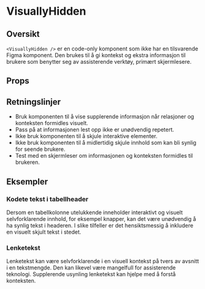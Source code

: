 
<Meta of={VisuallyHiddenStories} />

# VisuallyHidden

<ComponentLinkRow
  docsHref="https://design.domstol.no/987b33f71/v/0/p/53c59b-visuallyhidden"
  githubHref="https://github.com/domstolene/designsystem/tree/main/packages/components/src/components/VisuallyHidden"
/>

## Oversikt

`<VisuallyHidden />` er en code-only komponent som ikke har en tilsvarende Figma komponent. Den brukes til å gi kontekst og ekstra informasjon til brukere som benytter seg av assisterende verktøy, primært skjermlesere.

## Props

<Canvas of={VisuallyHiddenStories.Default} />
<Controls of={VisuallyHiddenStories.Default} />

## Retningslinjer

- Bruk komponenten til å vise supplerende informasjon når relasjoner og konteksten formidles visuelt.
- Pass på at informasjonen lest opp ikke er unødvendig repetert.
- Ikke bruk komponenten til å skjule interaktive elementer.
- Ikke bruk komponenten til å midlertidig skjule innhold som kan bli synlig for seende brukere.
- Test med en skjermleser om informasjonen og konteksten formidles til brukeren.

## Eksempler

### Kodete tekst i tabellheader

Dersom en tabellkolonne utelukkende inneholder interaktivt og visuelt selvforklarende innhold, for eksempel knapper, kan det være unødvendig å ha synlig tekst i headeren. I slike tilfeller er det hensiktsmessig å inkludere en visuelt skjult tekst i stedet.

<Canvas of={VisuallyHiddenStories.TableButtons} />

### Lenketekst

Lenketekst kan være selvforklarende i en visuell kontekst på tvers av avsnitt i en tekstmengde. Den kan likevel være mangelfull for assisterende teknologi. Supplerende usynling lenketekst kan hjelpe med å forstå konteksten.

<Canvas of={VisuallyHiddenStories.WithLink} />
